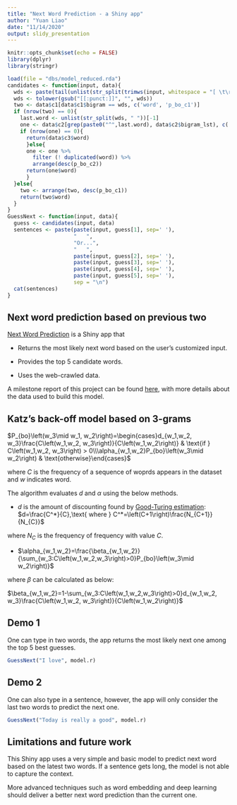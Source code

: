 ```yaml
---
title: "Next Word Prediction - a Shiny app"
author: "Yuan Liao"
date: "11/14/2020"
output: slidy_presentation
---
```


```r
knitr::opts_chunk$set(echo = FALSE)
library(dplyr)
library(stringr)

load(file = "dbs/model_reduced.rda")
candidates <- function(input, data){
  wds <- paste(tail(unlist(str_split(trimws(input, whitespace = "[ \t\r\n]"), " ")), 2), collapse=" ")
  wds <- tolower(gsub("[[:punct:]]", "", wds))
  two <- data$c1[data$c1$bigram == wds, c('word', 'p_bo_c1')]
  if (nrow(two) == 0){
    last.word <- unlist(str_split(wds, " "))[-1]
    one <- data$c2[grep(paste0("^",last.word), data$c2$bigram_lst), c('word', 'p_bo_c2')]
    if (nrow(one) == 0){
      return(data$c3$word)
      }else{
      one <- one %>%
        filter (! duplicated(word)) %>%
        arrange(desc(p_bo_c2))
      return(one$word)
      }
  }else{
    two <- arrange(two, desc(p_bo_c1))
    return(two$word)
  }
}
GuessNext <- function(input, data){
  guess <- candidates(input, data)
  sentences <- paste(paste(input, guess[1], sep=' '),
                     "   ",
                     "Or...",
                     "   ",
                     paste(input, guess[2], sep=' '),
                     paste(input, guess[3], sep=' '),
                     paste(input, guess[4], sep=' '),
                     paste(input, guess[5], sep=' '),
                     sep = "\n")
  cat(sentences)
}

```
## Next word prediction based on previous two
[Next Word Prediction](https://yuanliao.shinyapps.io/NextWordPrediction/) is a Shiny app that

- Returns the most likely next word based on the user's customized input.

- Provides the top 5 candidate words.

- Uses the web-crawled data.

A milestone report of this project can be found [here](https://rpubs.com/TheYuanLiao/word-prediction-corpora-milestone-report), with more details about the data used to build this model.

## Katz's back-off model based on 3-grams
$P_{bo}\left(w_3\mid w_1, w_2\right)=\begin{cases}d_{w_1,w_2, w_3}\frac{C\left(w_1,w_2, w_3\right)}{C\left(w_1,w_2\right)} & \text{if } C\left(w_1,w_2, w_3\right) > 0\\\alpha_{w_1,w_2}P_{bo}\left(w_3\mid w_2\right) & \text{otherwise}\end{cases}$

where $C$ is the frequency of a sequence of woprds appears in the dataset and $w$ indicates word.

The algorithm evaluates $d$ and $\alpha$ using the below methods.

- $d$ is the amount of discounting found by [Good-Turing estimation](https://en.wikipedia.org/wiki/Good%E2%80%93Turing_frequency_estimation): $d=\frac{C^*}{C},\text{ where } C^*=\left(C+1\right)\frac{N_{C+1}}{N_{C}}$

where $N_C$ is the frequency of frequency with value $C$.

- $\alpha_{w_1,w_2}=\frac{\beta_{w_1,w_2}}{\sum_{w_3:C\left(w_1,w_2,w_3\right)>0}P_{bo}\left(w_3\mid w_2\right)}$

where $\beta$ can be calculated as below:

$\beta_{w_1,w_2}=1-\sum_{w_3:C\left(w_1,w_2,w_3\right)>0}d_{w_1,w_2, w_3}\frac{C\left(w_1,w_2, w_3\right)}{C\left(w_1,w_2\right)}$

## Demo 1
One can type in two words, the app returns the most likely next one among the top 5 best guesses.

```r
GuessNext("I love", model.r)
```

## Demo 2
One can also type in a sentence, however, the app will only consider the last two words to predict the next one.

```r
GuessNext("Today is really a good", model.r)
```

## Limitations and future work
This Shiny app uses a very simple and basic model to predict next word based on the latest two words. If a sentence gets long, the model is not able to capture the context. 

More advanced techniques such as word embedding and deep learning should deliver a better next word prediction than the current one.